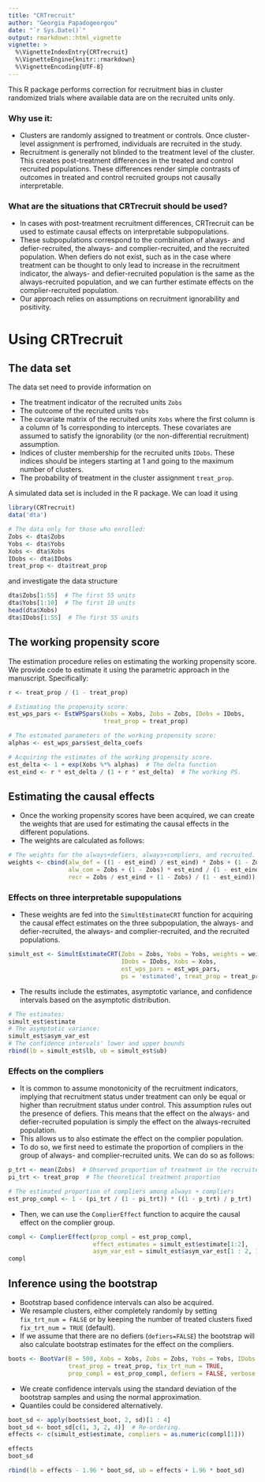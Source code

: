 ```yaml
---
title: "CRTrecruit"
author: "Georgia Papadogeorgou"
date: "`r Sys.Date()`"
output: rmarkdown::html_vignette
vignette: >
  %\VignetteIndexEntry{CRTrecruit}
  %\VignetteEngine{knitr::rmarkdown}
  %\VignetteEncoding{UTF-8}
---
```


This R package performs correction for recruitment bias in cluster randomized trials where available data are on the recruited units only.

### Why use it:

- Clusters are randomly assigned to treatment or controls. Once cluster-level assignment is perfromed, individuals are recruited in the study.
- Recruitment is generally not blinded to the treatment level of the cluster. This creates post-treatment differences in the treated and control recruited populations. These differences render simple contrasts of outcomes in treated and control recruited groups not causally interpretable.

### What are the situations that CRTrecruit should be used?

- In cases with post-treatment recruitment differences, CRTrecruit can be used to estimate causal effects on interpretable subpopulations.
- These subpopulations correspond to the combination of always- and defier-recruited, the always- and complier-recruited, and the recruited population. When defiers do not exist, such as in the case where treatment can be thought to only lead to increase in the recruitment indicator, the always- and defier-recruited population is the same as the always-recruited population, and we can further estimate effects on the complier-recruited population.
- Our approach relies on assumptions on recruitment ignorability and positivity.

# Using CRTrecruit

## The data set

The data set need to provide information on

- The treatment indicator of the recruited units ```Zobs```
- The outcome of the recruited units ```Yobs```
- The covariate matrix of the recruited units ```Xobs``` where the first column is a column of 1s corresponding to intercepts. These covariates are assumed to satisfy the ignorability (or the non-differential recruitment) assumption.
- Indices of cluster membership for the recruited units ```IDobs```. These indices should be integers starting at 1 and going to the maximum number of clusters.
- The probability of treatment in the cluster assignment ```treat_prop```.

A simulated data set is included in the R package. We can load it using



```r
library(CRTrecruit)
data('dta')

# The data only for those who enrolled:
Zobs <- dta$Zobs
Yobs <- dta$Yobs
Xobs <- dta$Xobs
IDobs <- dta$IDobs
treat_prop <- dta$treat_prop
```

and investigate the data structure
 
```r
dta$Zobs[1:55]  # The first 55 units
dta$Yobs[1:10]  # The first 10 units
head(dta$Xobs)
dta$IDobs[1:55]  # The first 55 units
```


## The working propensity score

The estimation procedure relies on estimating the working propensity score. We provide code to estimate it using the parametric approach in the manuscript. Specifically:

```r

r <- treat_prop / (1 - treat_prop)

# Estimating the propensity score:
est_wps_pars <- EstWPSpars(Xobs = Xobs, Zobs = Zobs, IDobs = IDobs,
                           treat_prop = treat_prop)

# The estimated parameters of the working propensity score:
alphas <- est_wps_pars$est_delta_coefs

# Acquiring the estimates of the working propensity score.
est_delta <- 1 + exp(Xobs %*% alphas)  # The delta function
est_eind <- r * est_delta / (1 + r * est_delta)  # The working PS.
```


## Estimating the causal effects

- Once the working propensity scores have been acquired, we can create the weights that are used for estimating the causal effects in the different populations.
- The weights are calculated as follows:

```r
# The weights for the always+defiers, always+compliers, and recruited.
weights <- cbind(alw_def = ((1 - est_eind) / est_eind) * Zobs + (1 - Zobs),
                 alw_com = Zobs + (1 - Zobs) * est_eind / (1 - est_eind),
                 recr = Zobs / est_eind + (1 - Zobs) / (1 - est_eind))
```

### Effects on three interpretable supopulations

- These weights are fed into the ```SimultEstimateCRT``` function for acquiring the causal effect estimates on the three subpopulation, the always- and defier-recruited, the always- and complier-recruited, and the recruited populations.

```r
simult_est <- SimultEstimateCRT(Zobs = Zobs, Yobs = Yobs, weights = weights,
                                IDobs = IDobs, Xobs = Xobs,
                                est_wps_pars = est_wps_pars,
                                ps = 'estimated', treat_prop = treat_prop)
```

- The results include the estimates, asymptotic variance, and confidence intervals based on the asymptotic distribution.

```r
# The estimates:
simult_est$estimate
# The asymptotic variance:
simult_est$asym_var_est
# The confidence intervals' lower and upper bounds
rbind(lb = simult_est$lb, ub = simult_est$ub)
```


### Effects on the compliers

- It is common to assume monotonicity of the recruitment indicators, implying that recruitment status under treatment can only be equal or higher than recruitment status under control. This assumption rules out the presence of defiers. This means that the effect on the always- and defier-recruited population is simply the effect on the always-recruited population.
- This allows us to also estimate the effect on the complier population.
- To do so, we first need to estimate the proportion of compliers in the group of always- and complier-recruited units. We can do so as follows:

```r
p_trt <- mean(Zobs)  # Observed proportion of treatment in the recruited.
pi_trt <- treat_prop  # The theoretical treatment proportion

# The estimated proportion of compliers among always + compliers
est_prop_compl <- 1 - (pi_trt / (1 - pi_trt)) * ((1 - p_trt) / p_trt)
```

- Then, we can use the ```ComplierEffect``` function to acquire the causal effect on the complier group.

```r
compl <- ComplierEffect(prop_compl = est_prop_compl,
                        effect_estimates = simult_est$estimate[1:2],
                        asym_var_est = simult_est$asym_var_est[1 : 2, 1 : 2])
compl
```


## Inference using the bootstrap

- Bootstrap based confidence intervals can also be acquired.
- We resample clusters, either completely randomly by setting ```fix_trt_num = FALSE``` or by keeping the number of treated clusters fixed ```fix_trt_num = TRUE``` (default).
- If we assume that there are no defiers (```defiers=FALSE```) the bootstrap will also calculate bootstrap estimates for the effect on the compliers.

```r
boots <- BootVar(B = 500, Xobs = Xobs, Zobs = Zobs, Yobs = Yobs, IDobs = IDobs,
                 treat_prop = treat_prop, fix_trt_num = TRUE,
                 prop_compl = est_prop_compl, defiers = FALSE, verbose = TRUE)
```

- We create confidence intervals using the standard deviation of the bootstrap samples and using the normal approximation.
- Quantiles could be considered alternatively.

```r
boot_sd <- apply(boots$est_boot, 2, sd)[1 : 4]
boot_sd <- boot_sd[c(1, 3, 2, 4)]  # Re-ordering.
effects <- c(simult_est$estimate, compliers = as.numeric(compl[1]))

effects
boot_sd

rbind(lb = effects - 1.96 * boot_sd, ub = effects + 1.96 * boot_sd)
```


